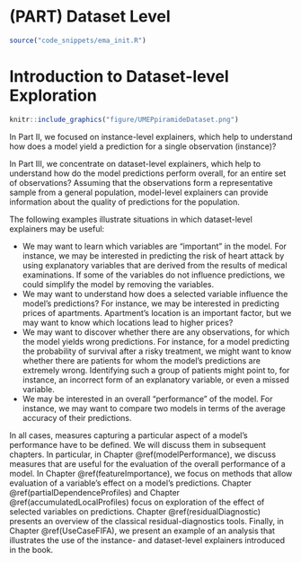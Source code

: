 # (PART) Dataset Level {-}

```r
source("code_snippets/ema_init.R")
```

# Introduction to Dataset-level Exploration {#modelLevelExploration}

```r
knitr::include_graphics("figure/UMEPpiramideDataset.png")
```


In Part II, we focused on instance-level explainers, which help to understand how does a model yield a prediction for a single observation (instance)? 

In Part III, we concentrate on dataset-level explainers, which help to understand how do the model predictions perform overall, for an entire set of observations? Assuming that the observations form a representative sample from a general population, model-level explainers can provide information about the quality of predictions for the population.

The following examples illustrate situations in which dataset-level explainers may be useful:

* We may want to learn which variables are "important" in the model. For instance, we may be interested in predicting the risk of heart attack by using explanatory variables that are derived from the results of medical examinations. If some of the variables do not influence predictions, we could simplify the model by removing the variables.
* We may want to understand how does a selected variable influence the model's predictions? For instance, we may be interested in predicting prices of apartments. Apartment's location is an important factor, but we may want to know which locations lead to higher prices? 
* We may want to discover whether there are any observations, for which the model yields wrong predictions. For instance, for a model predicting the probability of survival after a risky treatment, we might want to know whether there are patients for whom the model's predictions are extremely wrong. Identifying such a group of patients might point to, for instance, an incorrect form of an explanatory variable, or even a missed variable. 
* We may be interested in an overall "performance" of the model. For instance, we may want to compare two models in terms of the average accuracy of their predictions.

<!---
Model-level explainers focus on four main aspects of a model:
* Variable's importance: which explanatory variables are ''important'', and which are not?
* Variable's effect: how does a variable influence the average model's predictions? 
* Model's performance: how ''good'' is the model? Is one model ''better'' than another?
* Model's fit: which observations are misfitted by the model, where residual are the largest? 
---->

In all cases, measures capturing a particular aspect of a model's performance have to be defined. We will discuss them in subsequent chapters. In particular, in Chapter \@ref(modelPerformance), we discuss measures that are useful for the evaluation of the overall performance of a model. In Chapter \@ref(featureImportance), we focus on methods that allow evaluation of a variable's effect on a model's predictions. Chapter \@ref(partialDependenceProfiles) and Chapter \@ref(accumulatedLocalProfiles) focus on exploration of the effect of selected variables on predictions. Chapter \@ref(residualDiagnostic) presents an overview of the classical residual-diagnostics tools. Finally, in Chapter \@ref(UseCaseFIFA), we present an example of an analysis that illustrates the use of the instance- and dataset-level explainers introduced in the book. 

